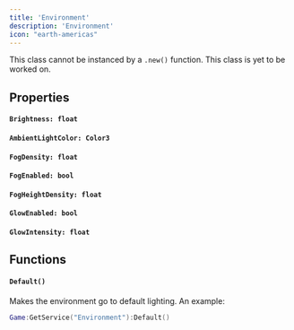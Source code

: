 ```yaml
---
title: 'Environment'
description: 'Environment'
icon: "earth-americas"
---
```

<Warning>This class cannot be instanced by a `.new()` function.</Warning>
<Warning>This class is yet to be worked on.</Warning>
## Properties
#### `Brightness: float`

#### `AmbientLightColor: Color3`

#### `FogDensity: float`

#### `FogEnabled: bool`

#### `FogHeightDensity: float`

#### `GlowEnabled: bool`

#### `GlowIntensity: float`

## Functions
#### `Default()`
Makes the environment go to default lighting. An example:
```lua
Game:GetService("Environment"):Default()
```